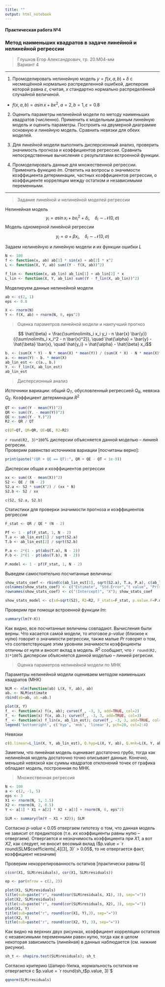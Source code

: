 ---
title: ""
output: html_notebook
---

#### Практическая работа №4
### Метод наименьших квадратов в задаче линейной и нелинейной регрессии 

> Глушков Егор Александрович, гр. 20.М04-мм  
> Вариант 4

---

1. Промоделировать нелинейную модель $y = f(x, a, b) + \delta$ с несмещённой нормально распределенной ошибкой, дисперсия которой равна $\varepsilon$, считая, $x$ стандартно нормально распределённой случайной величиной.

* $f(x, a, b) = a \sin x + bx^2, \; a=2, b=1, \varepsilon=0.8$

2. Оценить параметры нелинейной модели по методу наименьших квадратов (численно). Применить к модельным данным линейную модель и оценить параметры. Построить на двумерной диаграмме основную и линейную модель. Сравнить невязки для обеих моделей.

3. Для линейной модели выполнить дисперсионный анализ, проверить значимость прогноза и коэффициентов регрессии. Сравнить непосредственные вычисления с результатами встроенной функции.

4. Промоделировать данные для множественной регрессии. Применить функцию $lm$. Ответить на вопросы о значимости коэффициента детерминации, частных коэффициентов регрессии, о коэффициенте корреляции между остатком и независимыми переменными.

---

> Задание линейной и нелинейной моделей регрессии 

Нелинейная модель
$$y_i = a \sin x_i + bx_i^2 + \delta_i, \quad \delta_i \sim \mathcal{N}(0, \sigma)$$
Модель одномерной линейной регрессии

$$y_i = \alpha + \beta x_i, \quad \delta_i \sim \mathcal{N}(0, \sigma)$$

Задаем нелинейную и линейную модели и их функции ошибки *L*
```{r}
N <- 100
f <- function(x, ab) ab[1] * sin(x) + ab[2] * x^2
L <- function(X, Y, ab) sum((Y - f(X, ab))^2)

f_lin <- function(x, ab_lin) ab_lin[1] + ab_lin[2] * x
L_lin <- function(X, Y, ab_lin) sum((Y - f_lin(X, ab_lin))^2)
```

Моделируем данные нелинейной модели
```{r}
ab <- c(2, 1)
eps <- 0.8

X <- rnorm(N)
Y <- f(X, ab) + rnorm(N, 0, eps^2)
```

> Оценка параметров линейной модели и наилучший прогноз

$$ \hat{\beta} = \frac{\sum\nolimits_i x_i y_i - n \bar{x} \bar{y}}{{\sum\nolimits_i x_i^2 - n \bar{x}^2}}, \quad \hat{\alpha} = \bar{y} - \hat{\beta} \bar{x}, \quad \hat{y_i} = \hat{\alpha} - \hat{\beta} x_i$$

```{r}
b. <- (sum(X * Y) - N * mean(X) * mean(Y)) / (sum(X * X) - N * mean(X)^2)
a. <- mean(Y) - b. * mean(X)
ab_lin_est <- c(a., b.)
Y. <- f_lin(X, ab_lin_est)
ab_lin_est
```

> Дисперсионный анализ

Источники вариации: общий $Q_T$, обусловленный регрессией $Q_R$, невязка $Q_E$. Коэффициент детерминации $R^2$
```{r}
QT <- sum((Y - mean(Y))^2)
QR <- sum((Y. - mean(Y))^2)
QE <- sum((Y - Y.)^2)
R2 <- QR / QT

c(QT=QT, QR=QR, QE=QE, R2=R2)
```
`r round(R2, 3)*100`% дисперсии объясняется данной моделью -- линией регресии.  
Проверим равенство источников вариации [посчитаны верно]:

```{r}
print(paste("(QR + QE == QT):", QR + QE - QT < 1e-9))
```
Дисперсии общая и коэффициентов регрессии
```{r}
xx <- sum((X - mean(X))^2)
S2 <- QE / (N - 2)
S2.a <- S2 * sum(X^2) / (xx * N)
S2.b <- S2 / xx

c(S2, S2.a, S2.b)
```

Статистики для проверки значимости прогноза и коэффициентов регрессии
```{r}
F_stat <- QR / QE * (N - 2)

Pf <- 1 - pf(F_stat, 1, N - 2)
T.a <- ab_lin_est[1] / sqrt(S2.a)
T.b <- ab_lin_est[2] / sqrt(S2.b)

P.a <- 2*(1 - pt(abs(T.a), N - 2))
P.b <- 2*(1 - pt(abs(T.b), N - 2))

P.model <- 1 - pf(F_stat, 1, N - 2)
```

Выведем самостоятельно посчитанные величины:
```{r}
show_stats_coef <- rbind(c(ab_lin_est[1], sqrt(S2.a), T.a, P.a), c(ab_lin_est[2], sqrt(S2.b), T.b, P.b))
colnames(show_stats_coef) <- c("Estimate", "Std.Error","t value", "Pr(>|t|)")
rownames(show_stats_coef) <- c("(Intercept)", "X"); show_stats_coef

show_stats_model <- c(sd=sqrt(S2), R2=R2, F_stats=F_stat, p.value.F=P.model); show_stats_model
```
Проверим при помощи встроенной функции *lm*:
```{r}
summary(lm(Y~X))
```
Как видно, все посчитанные величины совпадают. Вычисления были верны.
Что касается самой модели, то итоговое *p-value* (близкое к нулю) говорит о значимости регрессии, также малые *Pr* говорят о том, что соответствующие этим уровням значимости коэффициенты отличны от нуля и вносят вклад в модель. $R^2$ сообщает, что `r round(R2, 3)*100`% дисперсии объясняется данной моделью -- линией регресии. 

> Оценка параметров нелинейной модели по МНК

Параметры нелинейной модели оцениваем методом наименьших квадратов (МНК)
```{r}
NLM <- nlm(function(ab) L(X, Y, ab), ab)
ab. <- NLM$estimate
rbind(ab=ab, ab.=ab.)
```
```{r}
plot(X, Y)
f_ <- function(x) f(x, ab); curve(f_, -3, 3, add=TRUE, col=2)
f_ <- function(x) f(x, ab.); curve(f_, -3, 3, add=TRUE, col=3)
f_ <- function(x) f_lin(x, ab_lin_est); curve(f_, -3, 3, add=TRUE, col=4, lty=2)
legend('bottomright', c('hyp', 'mnk', 'linear'), pch=20, col=2:4)
```
Невязки
```{r}
c(Q.linear=L_lin(X, Y, ab_lin_est), Q.hyp=L(X, Y, ab), Q.mnk=L(X, Y, ab.))
```
Заметим, что линейная модель оценивает достаточно грубо, тогда как нелинейная модель достаточно точно описывает данные. Конечно, меньшей  невязкой как суммы квадратов отклонений точек от графика обладает модель, построенная по МНК.

> Множественная регрессия

```{r}
N <- 100
a <- c(2, -1, 5)
eps <- 3
X1 <- rnorm(N, 1, 1.5)
X2 <- rnorm(N, 2, 0.5)
Y <- a[1] * X1 + a[2] * X2 + a[3] + rnorm(N, 0, eps^2)

SLM <- summary(lm(Y ~ X1 + X2)); SLM
```
Согласно *p-value* < 0.05 отвергаем гипотезу о том, что данная модель не зависит от предикторов (т.е. их коэффициенты равны нулю -- отвергаем). Отвергается и незначимость коэффициента при *X1*, а вот *X2*, как следует, не вносит весомый вклад ($p.value = `r round(SLM$coefficients[,4][3], 3)` > 0.05$, то не отвергается факт, коэффициент незначим)

Проверим некоррелированность остатков [практически равны 0]
```{r}
c(cor(X1, SLM$residuals), cor(X1, SLM$residuals))
```
```{r}
op <- par(mfrow = c(2, 2))

plot(X1, SLM$residuals)
title(sub=paste("r", round(cor(SLM$residuals, X1), 3), sep="="))
plot(X2, SLM$residuals)
title(sub=paste("r", round(cor(SLM$residuals, X2), 3), sep="="))
plot(X1, Y)
title(sub=paste("r", round(cor(X1, Y),3), sep="="))
plot(X2, Y)
title(sub=paste("r", round(cor(X2, Y), 3), sep="="))
```
Как видно на верхних двух рисунках, коэффициент корреляции остатков с независимыми переменными равен нулю, тогда как в целом некоторая зависимость (линейная) в данных наблюдается (см. нижние рисунки).

```{r}
sh_t <- shapiro.test(SLM$residuals); sh_t
```
Согласно критерию Шапиро-Уилка, нормальность остатков не отвергается с $p.value = `r round(sh_t$p.value, 3)`$

```{r}
qqnorm(SLM$residuals)
```

